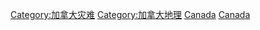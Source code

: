 [[Category:加拿大灾难|Category:加拿大灾难]]
[[Category:加拿大地理|Category:加拿大地理]]
[[Category:北美洲自然災害|Canada]]
[[Category:各國自然災害|Canada]]